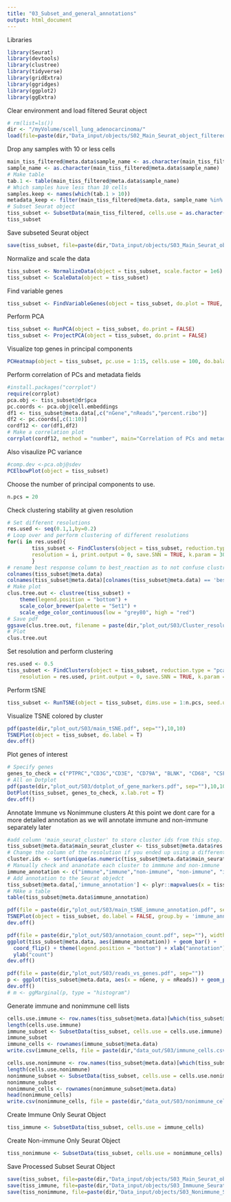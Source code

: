 ```yaml
---
title: "03_Subset_and_general_annotations"
output: html_document
---
```


Libraries
```r
library(Seurat)
library(devtools)
library(clustree)
library(tidyverse)
library(gridExtra)
library(ggridges)
library(ggplot2)
library(ggExtra)
```

Clear environment and load filtered Seurat object 
```r
# rm(list=ls())
dir <- "/myVolume/scell_lung_adenocarcinoma/"
load(file=paste(dir,"Data_input/objects/S02_Main_Seurat_object_filtered.RData", sep=""))
```

Drop any samples with 10 or less cells
```r
main_tiss_filtered@meta.data$sample_name <- as.character(main_tiss_filtered@meta.data$sample_name)
sample_name <- as.character(main_tiss_filtered@meta.data$sample_name)
# Make table 
tab.1 <- table(main_tiss_filtered@meta.data$sample_name) 
# Which samples have less than 10 cells 
samples.keep <- names(which(tab.1 > 10))
metadata_keep <- filter(main_tiss_filtered@meta.data, sample_name %in% samples.keep)
# Subset Seurat object 
tiss_subset <- SubsetData(main_tiss_filtered, cells.use = as.character(metadata_keep$cell_id))
tiss_subset
```

Save subseted Seurat object
```r
save(tiss_subset, file=paste(dir,"Data_input/objects/S03_Main_Seurat_object_filtered_and_subset.RData", sep=""))
```

Normalize and scale the data
```r
tiss_subset <- NormalizeData(object = tiss_subset, scale.factor = 1e6)
tiss_subset <- ScaleData(object = tiss_subset)
```

Find variable genes
```r
tiss_subset <- FindVariableGenes(object = tiss_subset, do.plot = TRUE, x.high.cutoff = Inf, y.cutoff = 0.5)
```

Perform PCA
```r
tiss_subset <- RunPCA(object = tiss_subset, do.print = FALSE)
tiss_subset <- ProjectPCA(object = tiss_subset, do.print = FALSE)
```

Visualize top genes in principal components
```r
PCHeatmap(object = tiss_subset, pc.use = 1:15, cells.use = 100, do.balanced = TRUE, label.columns = FALSE, num.genes = 10)
```

Perform correlation of PCs and metadata fields
```r
#install.packages("corrplot")
require(corrplot)
pca.obj <- tiss_subset@dr$pca
pc.coords <- pca.obj@cell.embeddings
df1 <- tiss_subset@meta.data[,c("nGene","nReads","percent.ribo")]
df2 <- pc.coords[,c(1:10)]
cordf12 <- cor(df1,df2)
# Make a correlation plot
corrplot(cordf12, method = "number", main="Correlation of PCs and metadata")
```
Also visaulize PC variance
```r
#comp.dev <-pca.obj@sdev
PCElbowPlot(object = tiss_subset)
```

Choose the number of principal components to use.

```r
n.pcs = 20
```

Check clustering stability at given resolution 
```r
# Set different resolutions 
res.used <- seq(0.1,1,by=0.2)
# Loop over and perform clustering of different resolutions 
for(i in res.used){
        tiss_subset <- FindClusters(object = tiss_subset, reduction.type = "pca", dims.use = 1:n.pcs, 
        resolution = i, print.output = 0, save.SNN = TRUE, k.param = 30, force.recalc = T)
        }
# rename best response column to best_reaction as to not confuse clustree with res
colnames(tiss_subset@meta.data)
colnames(tiss_subset@meta.data)[colnames(tiss_subset@meta.data) == 'best_response_status'] <- 'best_rxn_status'
# Make plot 
clus.tree.out <- clustree(tiss_subset) +
    theme(legend.position = "bottom") + 
    scale_color_brewer(palette = "Set1") +
    scale_edge_color_continuous(low = "grey80", high = "red")
# Save pdf 
ggsave(clus.tree.out, filename = paste(dir,"plot_out/S03/Cluster_resolutions_clustree_output_all.pdf", sep=""), width = 15, height = 15)
# Plot 
clus.tree.out
```


Set resolution and perform clustering
```r
res.used <- 0.5
tiss_subset <- FindClusters(object = tiss_subset, reduction.type = "pca", dims.use = 1:n.pcs, 
    resolution = res.used, print.output = 0, save.SNN = TRUE, k.param = 30, force.recalc = T)
```

Perform  tSNE
```r
tiss_subset <- RunTSNE(object = tiss_subset, dims.use = 1:n.pcs, seed.use = 10, perplexity=30)
```

Visualize TSNE colored by cluster
```r
pdf(paste(dir,"plot_out/S03/main_tSNE.pdf", sep=""),10,10)
TSNEPlot(object = tiss_subset, do.label = T)
dev.off()
```

Plot genes of interest 
```r
# Specify genes  
genes_to_check = c("PTPRC","CD3G","CD3E", "CD79A", "BLNK", "CD68", "CSF1R", "MARCO", "CD207")
# All on Dotplot 
pdf(paste(dir,"plot_out/S03/dotplot_of_gene_markers.pdf", sep=""),10,10)
DotPlot(tiss_subset, genes_to_check, x.lab.rot = T)
dev.off()
```

Annotate Immune vs Nonimmune clusters
At this point we dont care for a more detailed annotation as we will annotate immune and non-immune separately later
```r
#add column 'main_seurat_cluster' to store cluster ids from this step.
tiss_subset@meta.data$main_seurat_cluster <- tiss_subset@meta.data$res.0.5
# Change the column of the resolution if you ended up using a different one than 0.5 
cluster.ids <- sort(unique(as.numeric(tiss_subset@meta.data$main_seurat_cluster)))
# Manually check and ananotate each cluster to immmune and non-immune   
immune_annotation <- c("immune","immune","non-immune", "non-immune", "immune", "non-immune", "non-immune", "immune", "non-immune", "immune", "immune", "non-immune", "immune", "immune", "non-immune", "immune", "immune", "non-immune", "immune", "non-immune", "non-immune", "non-immune","non-immune", "immune", "non-immune", "non-immune")
# Add annotation to the Seurat objedct 
tiss_subset@meta.data[,'immune_annotation'] <- plyr::mapvalues(x = tiss_subset@ident, from = cluster.ids, to = immune_annotation)
# MAke a table 
table(tiss_subset@meta.data$immune_annotation)
```

```r
pdf(file = paste(dir,"plot_out/S03/main_tSNE_immune_annotation.pdf", sep=""),5,5)
TSNEPlot(object = tiss_subset, do.label = FALSE, group.by = 'immune_annotation')
dev.off()

pdf(file = paste(dir,"plot_out/S03/annotaion_count.pdf", sep=""), width = 2.36, height = 1.18)
ggplot(tiss_subset@meta.data, aes(immune_annotation)) + geom_bar() + 
  coord_flip() + theme(legend.position = "bottom") + xlab("annotation") +
  ylab("count")
dev.off()

pdf(file = paste(dir,"plot_out/S03/reads_vs_genes.pdf", sep=""))
p <- ggplot(tiss_subset@meta.data, aes(x = nGene, y = nReads)) + geom_point() + theme_bw() + scale_y_log10()
dev.off()
# m <- ggMarginal(p, type = "histogram")
```


Generate immune and nonimmune cell lists
```r
cells.use.immune <- row.names(tiss_subset@meta.data)[which(tiss_subset@meta.data$immune_annotation=='immune')]
length(cells.use.immune)
immune_subset <- SubsetData(tiss_subset, cells.use = cells.use.immune)
immune_subset
immune_cells <- rownames(immune_subset@meta.data)
write.csv(immune_cells, file = paste(dir,"data_out/S03/immune_cells.csv", sep=""))

cells.use.nonimmune <- row.names(tiss_subset@meta.data)[which(tiss_subset@meta.data$immune_annotation=='non-immune')]
length(cells.use.nonimmune)
nonimmune_subset <- SubsetData(tiss_subset, cells.use = cells.use.nonimmune)
nonimmune_subset
nonimmune_cells <- rownames(nonimmune_subset@meta.data)
head(nonimmune_cells)
write.csv(nonimmune_cells, file = paste(dir,"data_out/S03/nonimmune_cells.csv", sep=""))
```

Create Immune Only Seurat Object
```r
tiss_immune <- SubsetData(tiss_subset, cells.use = immune_cells)
```

Create Non-immune Only Seurat Object
```r
tiss_nonimmune <- SubsetData(tiss_subset, cells.use = nonimmune_cells)
```

Save Processed Subset Seurat Object
```r
save(tiss_subset, file=paste(dir,"Data_input/objects/S03_Main_Seurat_object_filtered_and_subset.RData", sep=""))
save(tiss_immune, file=paste(dir,"Data_input/objects/S03_Immuune_Seurat_object.RData", sep=""))
save(tiss_nonimmune, file=paste(dir,"Data_input/objects/S03_Nonimmune_Seurat_object.RData", sep=""))
```

